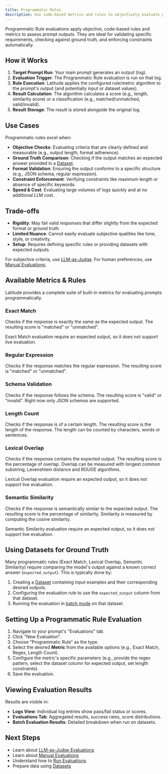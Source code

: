 ```yaml
---
title: Programmatic Rules
description: Use code-based metrics and rules to objectively evaluate prompt outputs.
---
```


Programmatic Rule evaluations apply objective, code-based rules and metrics to assess prompt outputs. They are ideal for validating specific requirements, checking against ground truth, and enforcing constraints automatically.

## How it Works

1.  **Target Prompt Run**: Your main prompt generates an output (log).
2.  **Evaluation Trigger**: The Programmatic Rule evaluation is run on that log.
3.  **Rule Execution**: Latitude applies the configured rule/metric algorithm to the prompt's output (and potentially input or dataset values).
4.  **Result Calculation**: The algorithm calculates a score (e.g., length, similarity score) or a classification (e.g., matched/unmatched, valid/invalid).
5.  **Result Storage**: The result is stored alongside the original log.

## Use Cases

Programmatic rules excel when:

- **Objective Checks**: Evaluating criteria that are clearly defined and measurable (e.g., output length, format adherence).
- **Ground Truth Comparison**: Checking if the output matches an expected answer provided in a [Dataset](/guides/datasets/overview).
- **Format Validation**: Ensuring the output conforms to a specific structure (e.g., JSON schema, regular expression).
- **Constraint Enforcement**: Verifying constraints like maximum length or absence of specific keywords.
- **Speed & Cost**: Evaluating large volumes of logs quickly and at no additional LLM cost.

## Trade-offs

- **Rigidity**: May fail valid responses that differ slightly from the expected format or ground truth.
- **Limited Nuance**: Cannot easily evaluate subjective qualities like tone, style, or creativity.
- **Setup**: Requires defining specific rules or providing datasets with expected outputs.

For subjective criteria, use [LLM-as-Judge](/guides/evaluations/llm_as_judge_evaluations). For human preferences, use [Manual Evaluations](/guides/evaluations/manual_evaluations).

## Available Metrics & Rules

Latitude provides a complete suite of built-in metrics for evaluating prompts programmatically.

### Exact Match

Checks if the response is exactly the same as the expected output. The resulting score is "matched" or "unmatched".

<Note>
  Exact Match evaluation require an expected output, so it does not support live
  evaluation.
</Note>

### Regular Expression

Checks if the response matches the regular expression. The resulting score is "matched" or "unmatched".

### Schema Validation

Checks if the response follows the schema. The resulting score is "valid" or "invalid". Right now only JSON schemas are supported.

### Length Count

Checks if the response is of a certain length. The resulting score is the length of the response. The length can be counted by characters, words or sentences.

### Lexical Overlap

Checks if the response contains the expected output. The resulting score is the percentage of overlap. Overlap can be measured with longest common substring, Levenshtein distance and ROUGE algorithms.

<Note>
  Lexical Overlap evaluation require an expected output, so it does not support
  live evaluation.
</Note>

### Semantic Similarity

Checks if the response is semantically similar to the expected output. The resulting score is the percentage of similarity. Similarity is measured by computing the cosine similarity.

<Note>
  Semantic Similarity evaluation require an expected output, so it does not
  support live evaluation.
</Note>

## Using Datasets for Ground Truth

Many programmatic rules (Exact Match, Lexical Overlap, Semantic Similarity) require comparing the model's output against a known correct answer (`expected_output`). This is typically done by:

1.  Creating a [Dataset](/guides/datasets/overview) containing input examples and their corresponding desired outputs.
2.  Configuring the evaluation rule to use the `expected_output` column from that dataset.
3.  Running the evaluation in [batch mode](/guides/evaluations/running-evaluations#running-evaluations-in-batch-mode) on that dataset.

## Setting Up a Programmatic Rule Evaluation

1.  Navigate to your prompt's "Evaluations" tab.
2.  Click "New Evaluation".
3.  Choose "Programmatic Rule" as the type.
4.  Select the desired **Metric** from the available options (e.g., Exact Match, Regex, Length Count).
5.  Configure the metric's specific parameters (e.g., provide the regex pattern, select the dataset column for expected output, set length constraints).
6.  Save the evaluation.

## Viewing Evaluation Results

Results are visible in:

- **Logs View**: Individual log entries show pass/fail status or scores.
- **Evaluations Tab**: Aggregated results, success rates, score distributions.
- **Batch Evaluation Results**: Detailed breakdown when run on datasets.

## Next Steps

- Learn about [LLM-as-Judge Evaluations](/guides/evaluations/llm_as_judge_evaluations)
- Learn about [Manual Evaluations](/guides/evaluations/manual_evaluations)
- Understand how to [Run Evaluations](/guides/evaluations/running-evaluations)
- Prepare data using [Datasets](/guides/datasets/overview)
